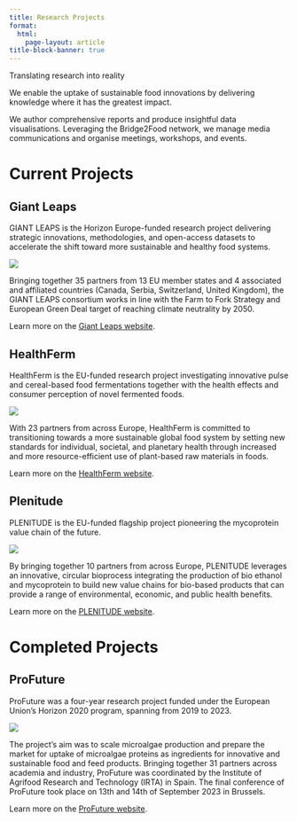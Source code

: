 ```yaml
---
title: Research Projects
format: 
  html:
    page-layout: article
title-block-banner: true
---
```


::: fs-1
Translating research into reality 
:::

::: fs-4
We enable the uptake of sustainable food innovations by delivering knowledge where it has the greatest impact.

We author comprehensive reports and produce insightful data visualisations. Leveraging the Bridge2Food network, we manage media communications and organise meetings, workshops, and events.
:::

# Current Projects

## Giant Leaps

GIANT LEAPS is the Horizon Europe-funded research project delivering strategic innovations, methodologies, and open-access datasets to accelerate the shift toward more sustainable and healthy food systems.

::: column-margin
![](/assets/images/logos/giantleaps.png)
:::

Bringing together 35 partners from 13 EU member states and 4 associated and affiliated countries (Canada, Serbia, Switzerland, United Kingdom), the GIANT LEAPS consortium works in line with the Farm to Fork Strategy and European Green Deal target of reaching climate neutrality by 2050.

Learn more on the [Giant Leaps website](https://giant-leaps.eu/).

## HealthFerm

HealthFerm is the EU-funded research project investigating innovative pulse and cereal-based food fermentations together with the health effects and consumer perception of novel fermented foods.

::: column-margin
![](/assets/images/logos/healthferm.png)
:::

With 23 partners from across Europe, HealthFerm is committed to transitioning towards a more sustainable global food system by setting new standards for individual, societal, and planetary health through increased and more resource-efficient use of plant-based raw materials in foods.

Learn more on the [HealthFerm website](https://www.healthferm.eu/).

## Plenitude

PLENITUDE is the EU-funded flagship project pioneering the mycoprotein value chain of the future.

::: column-margin
![](/assets/images/logos/plenitude.png)
:::

By bringing together 10 partners from across Europe, PLENITUDE leverages an innovative, circular bioprocess integrating the production of bio ethanol and mycoprotein to build new value chains for bio-based products that can provide a range of environmental, economic, and public health benefits.

Learn more on the [PLENITUDE website](https://plenitude-eu.com/).

# Completed Projects

## ProFuture

ProFuture was a four-year research project funded under the European Union's Horizon 2020 program, spanning from 2019 to 2023.

::: column-margin
![](/assets/images/logos/profuture.png)
:::

The project's aim was to scale microalgae production and prepare the market for uptake of microalgae proteins as ingredients for innovative and sustainable food and feed products. Bringing together 31 partners across academia and industry, ProFuture was coordinated by the Institute of Agrifood Research and Technology (IRTA) in Spain. The final conference of ProFuture took place on 13th and 14th of September 2023 in Brussels.

Learn more on the [ProFuture website](https://pro-future.eu/).
